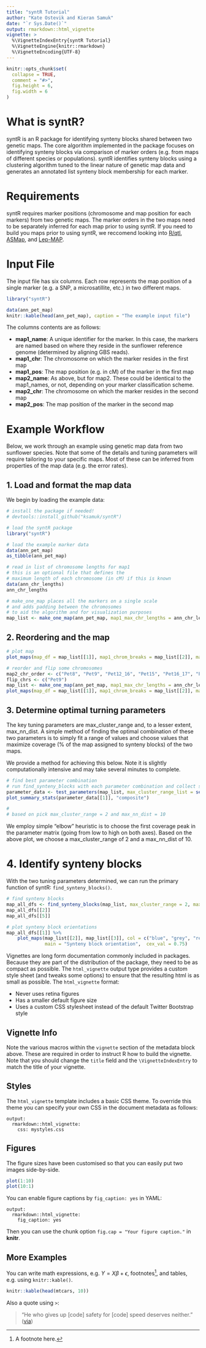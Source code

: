 ```yaml
---
title: "syntR Tutorial"
author: "Kate Ostevik and Kieran Samuk"
date: "`r Sys.Date()`"
output: rmarkdown::html_vignette
vignette: >
  %\VignetteIndexEntry{syntR Tutorial}
  %\VignetteEngine{knitr::rmarkdown}
  %\VignetteEncoding{UTF-8}
---
```


```r
knitr::opts_chunk$set(
  collapse = TRUE,
  comment = "#>",
  fig.height = 6,
  fig.width = 6
)


```
# What is syntR?

syntR is an R package for identifying synteny blocks shared between two genetic maps. The core algorithm implemented in the package focuses on identifying synteny blocks via comparison of marker orders (e.g. from maps of different species or populations). syntR identifies synteny blocks using a clustering algorithm tuned to the linear nature of genetic map data and generates an annotated list synteny block membership for each marker.

# Requirements

syntR requires marker positions (chromosome and map position for each markers) from two genetic maps. The marker orders in the two maps need to be separately inferred for each map prior to using syntR. If you need to build you maps prior to using syntR, we reccomend looking into [R/qtl](http://www.rqtl.org/), [ASMap](https://cran.r-project.org/web/packages/ASMap/index.html), and [Lep-MAP](https://sourceforge.net/p/lep-map3/wiki/LM3%20Home/).

# Input File

The input file has six columns. Each row represents the map position of a single marker (e.g. a SNP, a microsatillite, etc.) in two different maps.

```r

library("syntR")

data(ann_pet_map)
knitr::kable(head(ann_pet_map), caption = "The example input file")

```

The columns contents are as follows:

- **map1_name**: A unique identifier for the marker. In this case, the markers are named based on where they reside in the sunflower reference genome (determined by aligning GBS reads).
- **map1_chr**: The chromosome on which the marker resides in the first map 
- **map1_pos**: The map position (e.g. in cM) of the marker in the first map
- **map2_name**: As above, but for map2. These could be identical to the map1_names, or not, depending on your marker classification scheme.
- **map2_chr**: The chromosome on which the marker resides in the second map 
- **map2_pos**: The map position of the marker in the second map

# Example Workflow
Below, we work through an example using genetic map data from two sunflower species. Note that some of the details and tuning parameters will require tailoring to your specific maps. Most of these can be inferred from properties of the map data (e.g. the error rates).

## 1. Load and format the map data

We begin by loading the example data:

```r
# install the package if needed!
# devtools::install_github("ksamuk/syntR")

# load the syntR package
library("syntR")

# load the example marker data
data(ann_pet_map)
as_tibble(ann_pet_map)

# read in list of chromosome lengths for map1
# this is an optional file that defines the 
# maximum length of each chromosome (in cM) if this is known
data(ann_chr_lengths)
ann_chr_lengths

# make_one_map places all the markers on a single scale
# and adds padding between the chromosomes 
# to aid the algorithm and for visualization purposes
map_list <- make_one_map(ann_pet_map, map1_max_chr_lengths = ann_chr_lengths)

```

## 2. Reordering and the map


```r
# plot map
plot_maps(map_df = map_list[[1]], map1_chrom_breaks = map_list[[2]], map2_chrom_breaks = map_list[[3]])

```

```r
# reorder and flip some chromosomes
map2_chr_order <- c("Pet8", "Pet9", "Pet12_16", "Pet15", "Pet16_17", "Pet17")
flip_chrs <- c("Pet9")
map_list <- make_one_map(ann_pet_map, map1_max_chr_lengths = ann_chr_lengths, map2_chr_order = map2_chr_order, flip_chrs = flip_chrs)
plot_maps(map_df = map_list[[1]], map1_chrom_breaks = map_list[[2]], map2_chrom_breaks = map_list[[3]])

```

## 3. Determine optimal turning parameters 

The key tuning parameters are max_cluster_range and, to a lesser extent, max_nn_dist. A simple method of finding the optimal combination of these two parameters is to simply fit a range of values and choose values that maximize coverage (% of the map assigned to synteny blocks) of the two maps.

We provide a method for achieving this below. Note it is slightly computationally intensive and may take several minutes to complete.

```r
# find best parameter combination
# run find_synteny_blocks with each parameter combination and collect summary statistics
parameter_data <- test_parameters(map_list, max_cluster_range_list = seq(1, 5, by = 0.5), max_nn_dist_list = seq(10, 50, by = 10))
plot_summary_stats(parameter_data[[1]], "composite")

# 
# based on pick max_cluster_range = 2 and max_nn_dist = 10

```

We employ simple "elbow" heuristic is to choose the first coverage peak in the parameter matrix (going from low to high on both axes). Based on the above plot, we choose a max_cluster_range of 2 and a max_nn_dist of 10.

# 4. Identify synteny blocks

With the two tuning parameters determined, we can run the primary function of syntR: `find_synteny_blocks()`. 

```r
# find synteny blocks
map_all_dfs <- find_synteny_blocks(map_list, max_cluster_range = 2, max_nn_dist = 10, plots = TRUE)
map_all_dfs[[2]]
map_all_dfs[[5]]

# plot synteny block orientations
map_all_dfs[[1]] %>%
    plot_maps(map_list[[2]], map_list[[3]], col = c("blue", "grey", "red", "black")[as.numeric(as.factor(.$orientation))], 
              main = "Synteny block orientation",  cex_val = 0.75)

```


  

Vignettes are long form documentation commonly included in packages. Because they are part of the distribution of the package, they need to be as compact as possible. The `html_vignette` output type provides a custom style sheet (and tweaks some options) to ensure that the resulting html is as small as possible. The `html_vignette` format:

- Never uses retina figures
- Has a smaller default figure size
- Uses a custom CSS stylesheet instead of the default Twitter Bootstrap style

## Vignette Info

Note the various macros within the `vignette` section of the metadata block above. These are required in order to instruct R how to build the vignette. Note that you should change the `title` field and the `\VignetteIndexEntry` to match the title of your vignette.

## Styles

The `html_vignette` template includes a basic CSS theme. To override this theme you can specify your own CSS in the document metadata as follows:

    output: 
      rmarkdown::html_vignette:
        css: mystyles.css

## Figures

The figure sizes have been customised so that you can easily put two images side-by-side. 

```r
plot(1:10)
plot(10:1)
```

You can enable figure captions by `fig_caption: yes` in YAML:

    output:
      rmarkdown::html_vignette:
        fig_caption: yes

Then you can use the chunk option `fig.cap = "Your figure caption."` in **knitr**.

## More Examples

You can write math expressions, e.g. $Y = X\beta + \epsilon$, footnotes^[A footnote here.], and tables, e.g. using `knitr::kable()`.

```r
knitr::kable(head(mtcars, 10))
```

Also a quote using `>`:

> "He who gives up [code] safety for [code] speed deserves neither."
([via](https://twitter.com/hadleywickham/status/504368538874703872))
